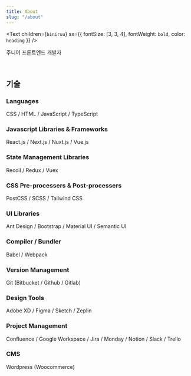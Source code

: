 ```yaml
---
title: About
slug: "/about"
---
```


<Text
  children={`biniruu`}
  sx={{ fontSize: [3, 3, 4], fontWeight: `bold`, color: `heading` }}
/>

주니어 프론트엔드 개발자

<br />

## 기술

### Languages

CSS / HTML / JavaScript / TypeScript

### Javascript Libraries & Frameworks

React.js / Next.js / Nuxt.js / Vue.js

### State Management Libraries

Recoil / Redux / Vuex

### CSS Pre-processers & Post-processers

PostCSS / SCSS / Tailwind CSS

### UI Libraries

Ant Design / Bootstrap / Material UI / Semantic UI

### Compiler / Bundler

Babel / Webpack

### Version Management

Git (Bitbucket / Github / Gitlab)

### Design Tools

Adobe XD / Figma / Sketch / Zeplin

### Project Management

Confluence / Google Workspace / Jira / Monday / Notion / Slack / Trello

### CMS

Wordpress (Woocommerce)
